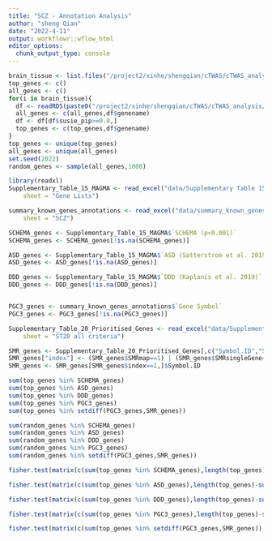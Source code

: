 ```yaml
---
title: "SCZ - Annotation Analysis"
author: "sheng Qian"
date: "2022-4-11"
output: workflowr::wflow_html
editor_options:
  chunk_output_type: console
---
```


```r
brain_tissue <- list.files("/project2/xinhe/shengqian/cTWAS/cTWAS_analysis/data/SCZ_2018//")
top_genes <- c()
all_genes <- c()
for(i in brain_tissue){
  df <- readRDS(paste0("/project2/xinhe/shengqian/cTWAS/cTWAS_analysis/data/SCZ_2018/",i,"/SCZ_",i,"_ctwas_gene_res.RDS"))
  all_genes <- c(all_genes,df$genename)
  df <- df[df$susie_pip>=0.8,]
  top_genes <- c(top_genes,df$genename)
}
top_genes <- unique(top_genes)
all_genes <- unique(all_genes)
set.seed(2022)
random_genes <- sample(all_genes,1000)
```

```r
library(readxl)
Supplementary_Table_15_MAGMA <- read_excel("data/Supplementary Table 15 - MAGMA.xlsx", 
    sheet = "Gene Lists")

summary_known_genes_annotations <- read_excel("data/summary_known_genes_annotations.xlsx", 
    sheet = "SCZ")

SCHEMA_genes <- Supplementary_Table_15_MAGMA$`SCHEMA (p<0.001)`
SCHEMA_genes <- SCHEMA_genes[!is.na(SCHEMA_genes)]

ASD_genes <- Supplementary_Table_15_MAGMA$`ASD (Satterstrom et al. 2019)`
ASD_genes <- ASD_genes[!is.na(ASD_genes)]

DDD_genes <- Supplementary_Table_15_MAGMA$`DDD (Kaplanis et al. 2019)`
DDD_genes <- DDD_genes[!is.na(DDD_genes)]


PGC3_genes <- summary_known_genes_annotations$`Gene Symbol`
PGC3_genes <- PGC3_genes[!is.na(PGC3_genes)]
```

```r
Supplementary_Table_20_Prioritised_Genes <- read_excel("data/Supplementary Table 20 - Prioritised Genes.xlsx", 
    sheet = "ST20 all criteria")

SMR_genes <- Supplementary_Table_20_Prioritised_Genes[,c("Symbol.ID","SMRmap","SMRsingleGene","HI.C.SMR")]
SMR_genes["index"] <- (SMR_genes$SMRmap==1) | (SMR_genes$SMRsingleGene==1) | (SMR_genes$HI.C.SMR==1)
SMR_genes <- SMR_genes[SMR_genes$index==1,]$Symbol.ID
```

```r
sum(top_genes %in% SCHEMA_genes)
sum(top_genes %in% ASD_genes)
sum(top_genes %in% DDD_genes)
sum(top_genes %in% PGC3_genes)
sum(top_genes %in% setdiff(PGC3_genes,SMR_genes))
```

```r
sum(random_genes %in% SCHEMA_genes)
sum(random_genes %in% ASD_genes)
sum(random_genes %in% DDD_genes)
sum(random_genes %in% PGC3_genes)
sum(random_genes %in% setdiff(PGC3_genes,SMR_genes))
```

```r
fisher.test(matrix(c(sum(top_genes %in% SCHEMA_genes),length(top_genes)-sum(top_genes %in% SCHEMA_genes),sum(random_genes %in% SCHEMA_genes),1000-sum(random_genes %in% SCHEMA_genes)),ncol=2))

fisher.test(matrix(c(sum(top_genes %in% ASD_genes),length(top_genes)-sum(top_genes %in% ASD_genes),sum(random_genes %in% ASD_genes),1000-sum(random_genes %in% ASD_genes)),ncol=2))

fisher.test(matrix(c(sum(top_genes %in% DDD_genes),length(top_genes)-sum(top_genes %in% DDD_genes),sum(random_genes %in% DDD_genes),1000-sum(random_genes %in% DDD_genes)),ncol=2))

fisher.test(matrix(c(sum(top_genes %in% PGC3_genes),length(top_genes)-sum(top_genes %in% PGC3_genes),sum(random_genes %in% PGC3_genes),1000-sum(random_genes %in% PGC3_genes)),ncol=2))

fisher.test(matrix(c(sum(top_genes %in% setdiff(PGC3_genes,SMR_genes)),length(top_genes)-sum(top_genes %in% setdiff(PGC3_genes,SMR_genes)),sum(random_genes %in% setdiff(PGC3_genes,SMR_genes)),1000-sum(random_genes %in% setdiff(PGC3_genes,SMR_genes))),ncol=2))
```

